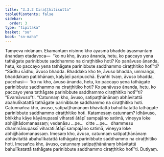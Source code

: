 ```yaml
---
title: "3.3.2 Ciraṭṭhitisutta"
tableOfContents: false
sidebar:
  order: 3
type: "tipitaka"
basket: "su"
book: "sn-maha"
---
```



<DynamicBreadcrumb />

<Division number="388" book="sn-maha">

<Paragraph number="866" book="sn-maha">
Taṃyeva nidānaṃ. Ekamantaṃ nisinno kho āyasmā bhaddo āyasmantaṃ ānandaṃ etadavoca—  “ko nu kho, āvuso ānanda, hetu, ko paccayo yena tathāgate parinibbute saddhammo na ciraṭṭhitiko hoti? Ko panāvuso ānanda, hetu, ko paccayo yena tathāgate parinibbute saddhammo ciraṭṭhitiko hotī”ti?
</Paragraph>

<Paragraph number="867" book="sn-maha">
“Sādhu sādhu, āvuso bhadda. Bhaddako kho te, āvuso bhadda, ummaṅgo, bhaddakaṃ paṭibhānaṃ, kalyāṇī paripucchā. Evañhi tvaṃ, āvuso bhadda, pucchasi—  ‘ko nu kho, āvuso ānanda, hetu, ko paccayo yena tathāgate parinibbute saddhammo na ciraṭṭhitiko hoti? Ko panāvuso ānanda, hetu, ko paccayo yena tathāgate parinibbute saddhammo ciraṭṭhitiko hotī’”ti? “Evamāvuso”ti. “Catunnaṃ kho, āvuso, satipaṭṭhānānaṃ abhāvitattā abahulīkatattā tathāgate parinibbute saddhammo na ciraṭṭhitiko hoti. Catunnañca kho, āvuso, satipaṭṭhānānaṃ bhāvitattā bahulīkatattā tathāgate parinibbute saddhammo ciraṭṭhitiko hoti.
</Paragraph>

<Paragraph number="868" book="sn-maha">
Katamesaṃ catunnaṃ? Idhāvuso, bhikkhu kāye kāyānupassī viharati ātāpī sampajāno satimā, vineyya loke abhijjhādomanassaṃ; vedanāsu …pe…  citte …pe…  dhammesu dhammānupassī viharati ātāpī sampajāno satimā, vineyya loke abhijjhādomanassaṃ. Imesaṃ kho, āvuso, catunnaṃ satipaṭṭhānānaṃ abhāvitattā abahulīkatattā tathāgate parinibbute saddhammo na ciraṭṭhitiko hoti. Imesañca kho, āvuso, catunnaṃ satipaṭṭhānānaṃ bhāvitattā bahulīkatattā tathāgate parinibbute saddhammo ciraṭṭhitiko hotī”ti.

</Paragraph>
</Division>

<Paragraph number="869" type="center" book="sn-maha">
Dutiyaṃ.
</Paragraph>